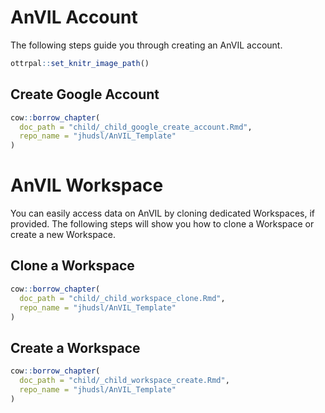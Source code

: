 
# AnVIL Account

The following steps guide you through creating an AnVIL account.

```r
ottrpal::set_knitr_image_path()
```

## Create Google Account

```r
cow::borrow_chapter(
  doc_path = "child/_child_google_create_account.Rmd",
  repo_name = "jhudsl/AnVIL_Template"
)
```

# AnVIL Workspace

You can easily access data on AnVIL by cloning dedicated Workspaces, if provided. The following steps will show you how to clone a Workspace or create a new Workspace.

## Clone a Workspace

```r
cow::borrow_chapter(
  doc_path = "child/_child_workspace_clone.Rmd",
  repo_name = "jhudsl/AnVIL_Template"
)
```

## Create a Workspace

```r
cow::borrow_chapter(
  doc_path = "child/_child_workspace_create.Rmd",
  repo_name = "jhudsl/AnVIL_Template"
)
```